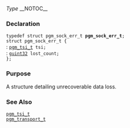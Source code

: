﻿''Type''
__NOTOC__
=== Declaration ===
<tt>typedef struct pgm_sock_err_t '''pgm_sock_err_t''';</tt><br>
<tt>struct pgm_sock_err_t {</tt><br>
: <tt>[[OpenPGM C Reference/pgm_tsi_t|pgm_tsi_t]] tsi;</tt><br>
: <tt>[http://library.gnome.org/devel/glib/stable/glib-Basic-Types.html#guint32 guint32] lost_count;</tt><br>
<tt>};</tt>

=== Purpose ===
A structure detailing unrecoverable data loss.

=== See Also ===
<tt>[[OpenPGM C Reference/pgm_tsi_t|pgm_tsi_t]]</tt><br>
<tt>[[OpenPGM C Reference/pgm_transport_t|pgm_transport_t]]</tt>

